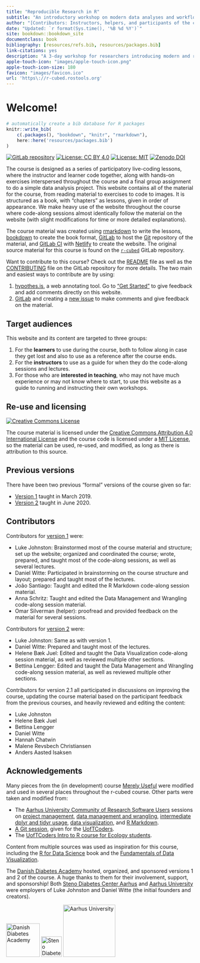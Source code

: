 ```yaml
--- 
title: "Reproducible Research in R"
subtitle: "An introductory workshop on modern data analyses and workflows"
author: "[Contributors: Instructors, helpers, and participants of the course](#contributors)"
date: "Updated: `r format(Sys.time(), '%B %d %Y')`"
site: bookdown::bookdown_site
documentclass: book
bibliography: [resources/refs.bib, resources/packages.bib]
link-citations: yes
description: "A 3-day workshop for researchers introducing modern and reproducible data analysis tools and workflows with R."
apple-touch-icon: "images/apple-touch-icon.png"
apple-touch-icon-size: 180
favicon: "images/favicon.ico"
url: 'https\://r-cubed.rostools.org'
---
```


# Welcome!

```r
# automatically create a bib database for R packages
knitr::write_bib(
    c(.packages(), "bookdown", "knitr", "rmarkdown"),
    here::here('resources/packages.bib')
)
```

[![GitLab repository](https://img.shields.io/badge/Repository-Source%20material-blue?style=flat&logo=gitlab)](https://gitlab.com/rostools/r-cubed)
[![License: CC BY 4.0](https://img.shields.io/badge/License-CC%20BY%204.0-lightgrey.svg)](https://creativecommons.org/licenses/by/4.0/)
[![License: MIT](https://img.shields.io/badge/License-MIT-yellow.svg)](https://opensource.org/licenses/MIT)
[![Zenodo DOI](https://zenodo.org/badge/DOI/10.5281/zenodo.3921894.svg)](https://doi.org/10.5281/zenodo.3921894)

The course is designed as a series of participatory live-coding lessons, where
the instructor and learner code together, along with hands-on
exercises interspersed throughout the course
and a final group assignment to do a simple data analysis project.
This website contains all of the
material for the course, from reading material to exercises to code to images. It is
structured as a book, with "chapters" as lessons, given in order of appearance.
We make heavy use of the website throughout the course
where code-along sessions almost identically follow the material on the website 
(with slight modifications for time or more detailed explanations).

The course material was created using [rmarkdown] to write the lessons,
[bookdown] to create the book format, [GitLab] to host the [Git] 
repository of the material, and [GitLab CI] with [Netlify] to create the website.
The original source material for this course is found on the 
[`r-cubed`] GitLab repository.

Want to contribute to this course? 
Check out the [README] file as well as the [CONTRIBUTING] file
on the GitLab repository for more details.
The two main and easiest ways to contribute are by using:

1. [hypothes.is], a web annotating tool. 
Go to ["Get Started"](https://web.hypothes.is/start/) to give feedback and add
comments directly on this website.
2. [GitLab] and creating a [new issue](https://gitlab.com/rostools/r-cubed-intermediate/-/issues/new)
to make comments and give feedback on the material.

[hypothes.is]: https://web.hypothes.is/
[rmarkdown]: https://rmarkdown.rstudio.com/
[bookdown]: https://bookdown.org/yihui/bookdown/
[GitLab]: https://gitlab.com/
[Git]: https://git-scm.com/
[GitLab CI]: https://docs.gitlab.com/ee/ci/
[Netlify]: https://www.netlify.com/
[`r-cubed`]: https://gitlab.com/rostools/r-cubed

[README]: https://gitlab.com/rostools/r-cubed/-/blob/master/README.md
[CONTRIBUTING]: https://gitlab.com/rostools/r-cubed/-/blob/master/CONTRIBUTING.md

## Target audiences

This website and its content are targeted to three groups:

1. For the **learners** to use during the course, both to follow along in case they get
lost and also to use as a reference after the course ends.
2. For the **instructors** to use as a guide for when they do the code-along
sessions and lectures.
3. For those who are **interested in teaching**, who may not have much experience
or may not know where to start, to use this website as a guide to running
and instructing their own workshops.

## Re-use and licensing {#licensing}

<a rel="license" href="http://creativecommons.org/licenses/by/4.0/"><img alt="Creative Commons License" style="border-width:0" src="https://i.creativecommons.org/l/by/4.0/80x15.png" /></a>

The course material is licensed under the
[Creative Commons Attribution 4.0 International License](https://creativecommons.org/licenses/by/4.0/)
and the course code is licensed under a 
[MIT License](https://gitlab.com/rostools/r-cubed/-/blob/master/LICENSE-MIT.md),
so the material can be used, re-used, and modified, 
as long as there is attribution to this source.

## Previous versions

There have been two previous "formal" versions of the course given so far:

- [Version 1](https://v1--dda-rcourse.netlify.app/) taught in March 2019.
- [Version 2](https://r-cubed-v2.rostools.org/) taught in June 2020.

## Contributors {#contributors}

Contributors for [version 1](https://v1--dda-rcourse.netlify.app/) were:

- Luke Johnston: Brainstormed most of the course material and structure; set up
the website; organized and coordinated the course; wrote, prepared, and taught
most of the code-along sessions, as well as several lectures.
- Daniel Witte: Participated in brainstorming on the course structure and
layout; prepared and taught most of the lectures.
- João Santiago: Taught and edited the R Markdown code-along session material.
- Anna Schritz: Taught and edited the Data Management and Wrangling code-along
session material.
- Omar Silverman (helper): proofread and provided feedback on the material for several
sessions.

Contributors for [version 2](https://r-cubed-v2.rostools.org/) were:

- Luke Johnston: Same as with version 1.
- Daniel Witte: Prepared and taught most of the lectures.
- Helene Bæk Juel: Edited and taught the Data Visualization code-along session material,
as well as reviewed multiple other sections.
- Bettina Lengger: Edited and taught the Data Management and Wrangling code-along
session material, as well as reviewed multiple other sections.

Contributors for version 2.1 all participated in discussions on improving the
course, updating the course material based on the participant feedback from the
previous courses, and heavily reviewed and editing the content:

- Luke Johnston
- Helene Bæk Juel
- Bettina Lengger
- Daniel Witte
- Hannah Chatwin
- Malene Revsbech Christiansen
- Anders Aasted Isaksen

## Acknowledgements

Many pieces from the (in development) course [Merely Useful](https://github.com/merely-useful/merely-useful.github.io)
were modified and used in several places throughout the r-cubed course.
Other parts were taken and modified from:

- The [Aarhus University Community of Research Software Users] sessions on
[project management](https://au-cru.github.io/content/workflow-setup.html),
[data management and wrangling](https://au-cru.github.io/content/intro-dplyr.html),
[intermediate dplyr and tidyr usage](https://au-cru.github.io/),
[data visualization](https://au-cru.github.io/content/intro-ggplot2.html),
and [R Markdown](https://au-cru.github.io/content/intro-rmarkdown.html).
- [A Git session](https://uoftcoders.github.io/studyGroup/lessons/git/intro/lesson/),
given for the [UofTCoders](https://uoftcoders.github.io/studyGroup/).
- The [UofTCoders Intro to R course for Ecology students](https://uoftcoders.github.io/rcourse/).

[Aarhus University Community of Research Software Users]: https://au-cru.github.io/

Content from multiple sources was used as inspiration for this course,
including the [R for Data Science] book 
and the [Fundamentals of Data Visualization].

[Fundamentals of Data Visualization]: https://serialmentor.com/dataviz/
[R for Data Science]: https://r4ds.had.co.nz/

The [Danish Diabetes Academy](https://www.danishdiabetesacademy.dk/) hosted,
organized, and sponsored versions 1 and 2 of the course. A huge thanks to them
for their involvement, support, and sponsorship! 
Both [Steno Diabetes Center Aarhus](https://www.stenoaarhus.dk/)
and [Aarhus University](https://www.au.dk/) were employers of Luke Johnston
and Daniel Witte (the initial founders and creators).

![Danish Diabetes Academy](images/dda_logo.png){width=90px}
![Steno Diabetes Center Aarhus](images/SDCA_logo.png){width=55px}
![Aarhus University](images/au_logo_black.png){width=140px}

